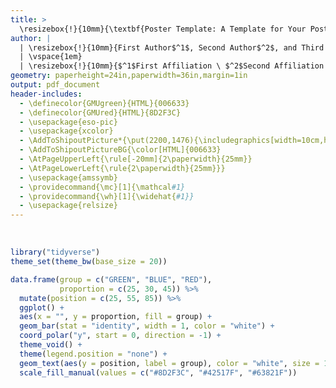 ```yaml
---
title: >
  \resizebox{!}{10mm}{\textbf{Poster Template: A Template for Your Poster}}
author: |
  | \resizebox{!}{10mm}{First Author$^1$, Second Author$^2$, and Third Author$^3$} 
  | \vspace{1em}
  | \resizebox{!}{10mm}{$^1$First Affiliation \ $^2$Second Affiliation \ $^3$Third Affiliation}
geometry: paperheight=24in,paperwidth=36in,margin=1in
output: pdf_document
header-includes:
  - \definecolor{GMUgreen}{HTML}{006633}
  - \definecolor{GMUred}{HTML}{8D2F3C}
  - \usepackage{eso-pic} 
  - \usepackage{xcolor}
  - \AddToShipoutPicture*{\put(2200,1476){\includegraphics[width=10cm,height=10cm]{Mason.png}}}
  - \AddToShipoutPictureBG{\color[HTML]{006633}
  - \AtPageUpperLeft{\rule[-20mm]{2\paperwidth}{25mm}}
  - \AtPageLowerLeft{\rule{2\paperwidth}{25mm}}}
  - \usepackage{amssymb}
  - \providecommand{\mc}[1]{\mathcal#1}
  - \providecommand{\wh}[1]{\widehat{#1}}
  - \usepackage{relsize}
---
```

\pagenumbering{gobble}
\hspace{-10 in} \textcolor{GMUgreen}{\rule{2\paperwidth}{1pt}}
\vspace{1cm}

```{=latex}
\newenvironment{cols}[1][]{}{}

\newenvironment{col}[1]{\begin{minipage}{#1}\ignorespaces}{%
\end{minipage}
\ifhmode\unskip\fi
\aftergroup\useignorespacesandallpars}

\def\useignorespacesandallpars#1\ignorespaces\fi{%
#1\fi\ignorespacesandallpars}

\makeatletter
\def\ignorespacesandallpars{%
  \@ifnextchar\par
    {\expandafter\ignorespacesandallpars\@gobble}%
    {}%
}
\makeatother
```


:::::: {.cols data-latex=""}

::: {.col data-latex="{0.46\textwidth}"}

\centering

\resizebox{!}{10mm}{\textbf{I would start at the beginning}}

\vspace{2em}

\begin{flushleft} 
\Huge In this first section I would write what I did and why it is important. I would write simply so that anyone can understand it. You can save the technical details for the next section. Consider using \textcolor{GMUred}{color} and/or \textbf{boldface} for emphasis. For example:

\vspace{1 em}

We prove a \textcolor{GMUred}{\textbf{really}} important theorem. The theorem is important because:
\end{flushleft}

\vspace{2em}

\Huge
  \begin{enumerate}
    \setlength\itemsep{.5em}
    \setlength\itemindent{1cm}
    \item Our theorem \textcolor{GMUred}{\textbf{generalizes}} other theorems.
    \item Our theorem has a lot of really cool symbols.
    \item Our theorem takes up \textcolor{GMUred}{\textbf{many}} pages.
    \item Our theorem has many lemmas and corollaries.
  \end{enumerate}

\vspace{4em}

\resizebox{!}{10mm}{\textbf{Then provide one or two technical details}}

\vspace{1em}

\begin{flushleft} 
\Huge \textbf{Sketch of Main Theorem}

\vspace{1em}

Let $X$ denote the set of all possible bagel toppings, and let $\Sigma$ denote a $\sigma$-algebra over $X$. Consider the LaBagel measure $\mu$. We prove that if an everything bagel has LaBagel measure 1, then a raisin bagel must have LaBagel measure 0.

\end{flushleft}

\vspace{1em}

\Huge
  \begin{itemize}
    \setlength\itemsep{1em}
    \item \textcolor{GMUred}{\textbf{Step One}} — Let $E$ denote the set of all toppings on an everything bagel. $E$ = \{caraway seeds, garlic flakes, onion flakes, poppy seeds, sesame seeds, salt\}. Denote a raisin bagel by the singleton \{raisins\}.
    \item \textcolor{GMUred}{\textbf{Step Two}} — By definition, \{raisins\} $\notin E$. Therefore, \{raisins\} $\in X \setminus E$. 
    \item \textcolor{GMUred}{\textbf{Step Three}} — Since $\mu$ is a measure, it satisfies countable additivity. In particular, $\mu(E) = 1 \Rightarrow \mu(X \setminus E) = 0$. But $\{raisins\} \in X \setminus E$. It follows that $\mu(\{raisins\}) = 0$.
  \end{itemize}

\vspace{4em}    

\resizebox{!}{10mm}{\textbf{End with some final thoughts}}

\vspace{1em}

\begin{flushleft} 
I would keep the conclusion simple. No additional technical details. For example:
\end{flushleft} 

\vspace{1em}

\Huge
  \begin{itemize}
    \setlength\itemsep{.5em}
      \item Our theorem helps scientists use \textcolor{GMUred}{\textbf{big data}} and \textcolor{GMUred}{\textbf{deep learning}} to advance the \textcolor{GMUred}{\textbf{social good}}.
     \item Our theorem has several limitations. For example, it has \textcolor{GMUred}{\textbf{too few}} assumptions. It solves the problem \textcolor{GMUred}{\textbf{too well}}. \textcolor{GMUred}{\textbf{Too many}} people will benefit. 
     \item In future work, we will extend our theorem to solve previously unsolvable problems in other fields. 
  \end{itemize}
  
\vspace{4.3em}

:::

::: {.col data-latex="{0.08\textwidth}"}
\ 
<!-- EMPTY SPACE BETWEEN COLUMNS -->
:::

::: {.col data-latex="{0.46\textwidth}"}

\centering

\resizebox{!}{10mm}{\textbf{Here is a picture that summarizes the main idea}}

\vspace{2em}

\begin{flushleft} 
\Huge I would use one of the palettes provided by Mason's Office of University Branding https://ocm.gmu.edu/mason-brand/visual-identity-and-style/color.
\end{flushleft}

\vspace{7em}

```r
library("tidyverse")
theme_set(theme_bw(base_size = 20))

data.frame(group = c("GREEN", "BLUE", "RED"),
           proportion = c(25, 30, 45)) %>% 
  mutate(position = c(25, 55, 85)) %>%
  ggplot() +
  aes(x = "", y = proportion, fill = group) +
  geom_bar(stat = "identity", width = 1, color = "white") +
  coord_polar("y", start = 0, direction = -1) +
  theme_void() + 
  theme(legend.position = "none") +
  geom_text(aes(y = position, label = group), color = "white", size = 10) +
  scale_fill_manual(values = c("#8D2F3C", "#42517F", "#63821F"))
```

\vspace{9.1em}

\resizebox{!}{10mm}{\textbf{Select References}}
\vspace{2em}
\begin{enumerate}
\setlength\itemsep{2em}
\Huge
\item Author’s Last Name, First Name. Title of Book. Edition, Publisher, Year of publication. Retrieved Month, Day, Year, from website.com
\item Author’s Last Name, First Name. Title of Book. Edition, Publisher, Year of publication. Retrieved Month, Day, Year, from website.com
\item Author’s Last Name, First Name. Title of Book. Edition, Publisher, Year of publication. Retrieved Month, Day, Year, from website.com
\end{enumerate}

\vspace{8em}

:::

::::::
